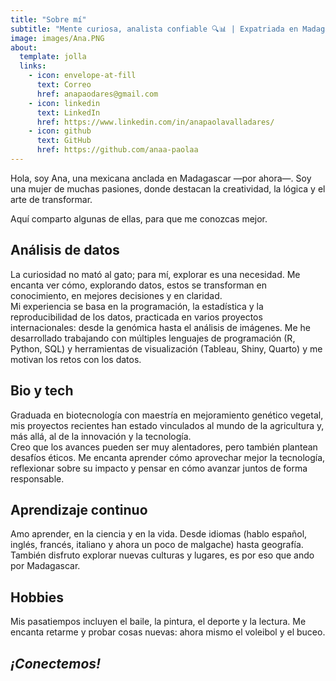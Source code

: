 ```yaml
---
title: "Sobre mí"
subtitle: "Mente curiosa, analista confiable 🔍📊 | Expatriada en Madagascar 🇲🇬"
image: images/Ana.PNG
about:
  template: jolla
  links:
    - icon: envelope-at-fill
      text: Correo
      href: anapaodares@gmail.com
    - icon: linkedin
      text: LinkedIn
      href: https://www.linkedin.com/in/anapaolavalladares/
    - icon: github
      text: GitHub
      href: https://github.com/anaa-paolaa
---
```


Hola, soy Ana, una mexicana anclada en Madagascar —por ahora—. Soy una mujer de muchas pasiones, donde destacan la creatividad, la lógica y el arte de transformar.\

Aquí comparto algunas de ellas, para que me conozcas mejor.

::: panel-tabset
## **Análisis de datos**

La curiosidad no mató al gato; para mí, explorar es una necesidad. Me encanta ver cómo, explorando datos, estos se transforman en conocimiento, en mejores decisiones y en claridad.\
Mi experiencia se basa en la programación, la estadística y la reproducibilidad de los datos, practicada en varios proyectos internacionales: desde la genómica hasta el análisis de imágenes. Me he desarrollado trabajando con múltiples lenguajes de programación (R, Python, SQL) y herramientas de visualización (Tableau, Shiny, Quarto) y me motivan los retos con los datos.

## **Bio y tech**

Graduada en biotecnología con maestría en mejoramiento genético vegetal, mis proyectos recientes han estado vinculados al mundo de la agricultura y, más allá, al de la innovación y la tecnología.\
Creo que los avances pueden ser muy alentadores, pero también plantean desafíos éticos. Me encanta aprender cómo aprovechar mejor la tecnología, reflexionar sobre su impacto y pensar en cómo avanzar juntos de forma responsable.

## **Aprendizaje continuo**

Amo aprender, en la ciencia y en la vida. Desde idiomas (hablo español, inglés, francés, italiano y ahora un poco de malgache) hasta geografía. También disfruto explorar nuevas culturas y lugares, es por eso que ando por Madagascar.

## **Hobbies**

Mis pasatiempos incluyen el baile, la pintura, el deporte y la lectura. Me encanta retarme y probar cosas nuevas: ahora mismo el voleibol y el buceo.
:::

## ***¡Conectemos!***
